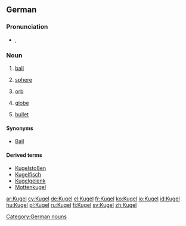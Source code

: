 {{also|kugel}}
==German==

===Pronunciation===
* {{IPA|/ˈkuːɡəl/|lang=de}}, {{SAMPA|/"ku:g@l/}}

===Noun===
{{de-noun|g=f|plural=Kugeln}}

# [[ball]]
# {{geometry|lang=de}} [[sphere]]
# [[orb]]
# {{geography|lang=de}} [[globe]]
# [[bullet]]

====Synonyms====
* [[Ball]]

====Derived terms====
* [[Kugelstoßen]] {{n}}
* [[Kugelfisch]] {{m}}
* [[Kugelgelenk]] {{n}}
* [[Mottenkugel]]

[[Category:German nouns]]

[[ar:Kugel]]
[[cy:Kugel]]
[[de:Kugel]]
[[el:Kugel]]
[[fr:Kugel]]
[[ko:Kugel]]
[[io:Kugel]]
[[id:Kugel]]
[[hu:Kugel]]
[[pl:Kugel]]
[[ru:Kugel]]
[[fi:Kugel]]
[[sv:Kugel]]
[[zh:Kugel]]